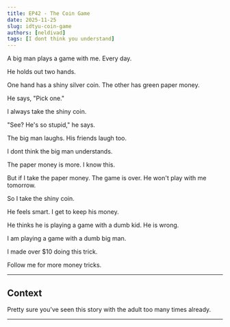 ```yaml
---
title: EP42 - The Coin Game
date: 2025-11-25
slug: idtyu-coin-game
authors: [neldivad]
tags: [I dont think you understand]
---
```


A big man plays a game with me. Every day.

He holds out two hands.

One hand has a shiny silver coin. The other has green paper money.

He says, "Pick one."

I always take the shiny coin.

"See? He's so stupid," he says.

The big man laughs. His friends laugh too.

<!--truncate-->

I dont think the big man understands.

The paper money is more. I know this.

But if I take the paper money. The game is over. He won't play with me tomorrow.

So I take the shiny coin.

He feels smart. I get to keep his money.

He thinks he is playing a game with a dumb kid. He is wrong.

I am playing a game with a dumb big man.

I made over $10 doing this trick.

Follow me for more money tricks.

---
## Context

Pretty sure you've seen this story with the adult too many times already. 

---